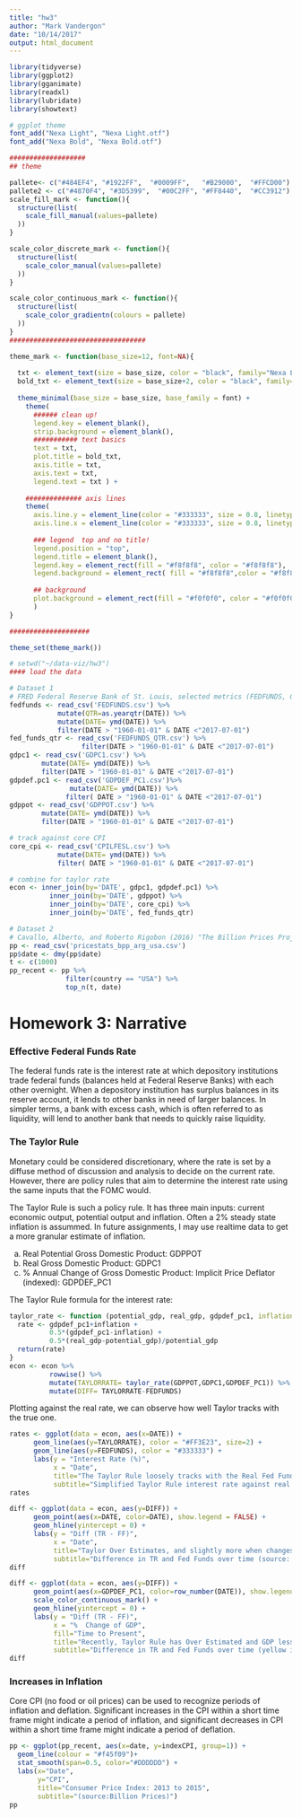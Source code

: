 ```yaml
---
title: "hw3"
author: "Mark Vandergon"
date: "10/14/2017"
output: html_document
---
```


```r
library(tidyverse)
library(ggplot2)
library(gganimate)
library(readxl)
library(lubridate)
library(showtext)

# ggplot theme
font_add("Nexa Light", "Nexa Light.otf")
font_add("Nexa Bold", "Nexa Bold.otf")

###################
## theme

pallete<- c("#484EF4", "#1922FF",  "#0009FF",	"#B29000", 	"#FFCD00")
pallete2 <- c("#4870F4", "#3D5399",  "#00C2FF",	"#FF8440", 	"#CC3912")
scale_fill_mark <- function(){
  structure(list(
    scale_fill_manual(values=pallete)
  ))
}

scale_color_discrete_mark <- function(){
  structure(list(
    scale_color_manual(values=pallete)
  ))
}

scale_color_continuous_mark <- function(){
  structure(list(
    scale_color_gradientn(colours = pallete)
  ))
}
##################################

theme_mark <- function(base_size=12, font=NA){
  
  txt <- element_text(size = base_size, color = "black", family="Nexa Light")
  bold_txt <- element_text(size = base_size+2, color = "black", family="Nexa Bold")
  
  theme_minimal(base_size = base_size, base_family = font) +
    theme(
      ###### clean up!
      legend.key = element_blank(), 
      strip.background = element_blank(), 
      ########### text basics
      text = txt, 
      plot.title = bold_txt, 
      axis.title = txt, 
      axis.text = txt, 
      legend.text = txt ) +
    
    ############## axis lines
    theme(
      axis.line.y = element_line(color = "#333333", size = 0.8, linetype = "solid"),
      axis.line.x = element_line(color = "#333333", size = 0.8, linetype = "solid"),
      
      ### legend  top and no title!
      legend.position = "top", 
      legend.title = element_blank(),
      legend.key = element_rect(fill = "#f8f8f8", color = "#f8f8f8"),
      legend.background = element_rect( fill = "#f8f8f8",color = "#f8f8f8", size = 0.5, linetype = "solid"),
      
      ## background
      plot.background = element_rect(fill = "#f0f0f0", color = "#f0f0f0",size = 0.5)
      )
}

####################

theme_set(theme_mark()) 
```

```r
# setwd("~/data-viz/hw3")
#### load the data

# Dataset 1
# FRED Federal Reserve Bank of St. Louis, selected metrics (FEDFUNDS, GDPC1, GDPDEF, GDPPOT, and CPILFESL)
fedfunds <- read_csv('FEDFUNDS.csv') %>% 
            mutate(QTR=as.yearqtr(DATE)) %>% 
            mutate(DATE= ymd(DATE)) %>% 
            filter(DATE > "1960-01-01" & DATE <"2017-07-01")
fed_funds_qtr <- read_csv('FEDFUNDS_QTR.csv') %>%
                  filter(DATE > "1960-01-01" & DATE <"2017-07-01")
gdpc1 <- read_csv('GDPC1.csv') %>% 
        mutate(DATE= ymd(DATE)) %>%
        filter(DATE > "1960-01-01" & DATE <"2017-07-01")
gdpdef.pc1 <- read_csv('GDPDEF_PC1.csv')%>% 
               mutate(DATE= ymd(DATE)) %>%
              filter( DATE > "1960-01-01" & DATE <"2017-07-01")
gdppot <- read_csv('GDPPOT.csv') %>% 
        mutate(DATE= ymd(DATE)) %>%
        filter(DATE > "1960-01-01" & DATE <"2017-07-01")

# track against core CPI
core_cpi <- read_csv('CPILFESL.csv') %>% 
            mutate(DATE= ymd(DATE)) %>%
            filter( DATE > "1960-01-01" & DATE <"2017-07-01")

# combine for taylor rate
econ <- inner_join(by='DATE', gdpc1, gdpdef.pc1) %>%
          inner_join(by='DATE', gdppot) %>%
          inner_join(by='DATE', core_cpi) %>%
          inner_join(by='DATE', fed_funds_qtr)

# Dataset 2
# Cavallo, Alberto, and Roberto Rigobon (2016) "The Billion Prices Project"
pp <- read_csv('pricestats_bpp_arg_usa.csv')
pp$date <- dmy(pp$date)
t <- c(1000)
pp_recent <- pp %>%
              filter(country == "USA") %>%
              top_n(t, date) 
```

# Homework 3: Narrative
### Effective Federal Funds Rate
The federal funds rate is the interest rate at which depository institutions trade federal funds (balances held at Federal Reserve Banks) with each other overnight. When a depository institution has surplus balances in its reserve account, it lends to other banks in need of larger balances. In simpler terms, a bank with excess cash, which is often referred to as liquidity, will lend to another bank that needs to quickly raise liquidity.

### The Taylor Rule
Monetary could be considered discretionary, where the rate is set by a diffuse method of discussion and analysis to decide on the current rate. However, there are policy rules that aim to determine the interest rate using the same inputs that the FOMC would. 

The Taylor Rule is such a policy rule. It has three main inputs: current economic output, potential output and inflation. Often a 2% steady state inflation is assummed. In future assignments, I may use realtime data to get a more granular estimate of inflation.

a. Real Potential Gross Domestic Product: GDPPOT
b. Real Gross Domestic Product: GDPC1
c. % Annual Change of Gross Domestic Product: Implicit Price Deflator (indexed): GDPDEF_PC1

The Taylor Rule formula for the interest rate:
``` r
taylor_rate <- function (potential_gdp, real_gdp, gdpdef_pc1, inflation=2){
  rate <- gdpdef_pc1+inflation +
          0.5*(gdpdef_pc1-inflation) +
          0.5*(real_gdp-potential_gdp)/potential_gdp
  return(rate)
}
econ <- econ %>% 
          rowwise() %>% 
          mutate(TAYLORRATE= taylor_rate(GDPPOT,GDPC1,GDPDEF_PC1)) %>%
          mutate(DIFF= TAYLORRATE-FEDFUNDS)

```

Plotting against the real rate, we can observe how well Taylor tracks with the true one.
``` r
rates <- ggplot(data = econ, aes(x=DATE)) +
      geom_line(aes(y=TAYLORRATE), color = "#FF3E23", size=2) +
      geom_line(aes(y=FEDFUNDS), color = "#333333") +
      labs(y = "Interest Rate (%)",
           x = "Date",
           title="The Taylor Rule loosely tracks with the Real Fed Funds Rate",
           subtitle="Simplified Taylor Rule interest rate against real fed funds rate (source: FRB St. Louis)")
rates
```
``` r
diff <- ggplot(data = econ, aes(y=DIFF)) +
      geom_point(aes(x=DATE, color=DATE), show.legend = FALSE) +
      geom_hline(yintercept = 0) + 
      labs(y = "Diff (TR - FF)",
           x = "Date",
           title="Taylor Over Estimates, and slightly more when changes in GDP are Higher",
           subtitle="Difference in TR and Fed Funds over time (source: FRB St. Louis)")
diff
```


``` r
diff <- ggplot(data = econ, aes(y=DIFF)) +
      geom_point(aes(x=GDPDEF_PC1, color=row_number(DATE)), show.legend = FALSE) + 
      scale_color_continuous_mark() +
      geom_hline(yintercept = 0) + 
      labs(y = "Diff (TR - FF)",
           x = "%  Change of GDP",
           fill="Time to Present",
           title="Recently, Taylor Rule has Over Estimated and GDP less Volatile",
           subtitle="Difference in TR and Fed Funds over time (yellow is more recent) (source: FRB St. Louis)")
diff
```
### Increases in Inflation

Core CPI (no food or oil prices) can be used to recognize periods of inflation and deflation. Significant increases in the CPI within a short time frame might indicate a period of inflation, and significant decreases in CPI within a short time frame might indicate a period of deflation.

```r
pp <- ggplot(pp_recent, aes(x=date, y=indexCPI, group=1)) +
  geom_line(colour = "#f45f09")+
  stat_smooth(span=0.5, color="#DDDDDD") +
  labs(x="Date", 
       y="CPI",
       title="Consumer Price Index: 2013 to 2015",
       subtitle="(source:Billion Prices)")
pp
```


